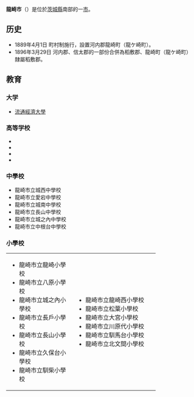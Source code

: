 {{他用
|other=同名為「龍崎」的地名
|龍崎
|disambig=無
}}
{{日本都市
|自治體名 = 龍崎市
|日文原名 = 龍ケ崎市
|平假名 = りゅうがさきし

|羅馬字拼音 = Ryūgasaki-shi
|圖像 = Ushiku-numa.JPG
|圖像說明 = [[牛久沼|牛久沼]]
|市章=Emblem of Ryūgasaki, Ibaraki (black).svg
|都道府縣 = 茨城縣
|支廳=
|編號 = 08208-2
|面積 = 78.79
|邊界未定 =
|人口 = 79,121
|統計時間 = 2007年9月1日
|自治體 = [[牛久市|牛久市]]、[[築波市|築波市]]、[[稻敷市|稻敷市]]、[[取手市|取手市]]、[[筑波未來市|筑波未來市]]、[[河內町|河內町]]、[[利根町|利根町]]
|樹 =
|花 =
|鳥 =
|其他象徵物 =
|其他象徵 =
|郵遞區號 = 301-8611
|所在地 = 龍崎市3710
|電話號碼 = 297-64-1111
|外部連結 = {{url|www.city.ryugasaki.ibaraki.jp}}
|經度 =
|緯度 =
|地圖 = File:Ryugasaki in Ibaraki Prefecture Ja.svg
|注記 = 
}}
'''龍崎市'''（{{jpn|j=龍ケ崎市|hg=りゅうがさきし|rm=Ryūgasaki shi|f=y}}）是位於[[茨城縣|茨城縣]]南部的一[[市|市]]。

==历史==
* 1889年4月1日 町村制施行，設置河内郡龍崎町（龍ケ崎町）。
* 1896年3月29日 河内郡、信太郡的一部份合併為稻敷郡、龍崎町（龍ケ崎町）隸屬稻敷郡。

== 教育 ==
=== 大学 ===
* [[流通經濟大學|流通經濟大學]]

=== 高等学校 ===
* {{link-ja|茨城縣立龍崎第一高等学校|茨城県立竜ヶ崎第一高等学校}}
* {{link-ja|茨城縣立龍崎第二高等学校|茨城県立竜ヶ崎第二高等学校}}
* {{link-ja|茨城縣立龍崎南高等学校|茨城県立竜ヶ崎南高等学校}}
* {{link-ja|愛国学園大学附属龍崎高等学校|愛国学園大学附属龍ヶ崎高等学校}}

=== 中學校 ===
* 龍崎市立城西中學校
* 龍崎市立愛宕中學校
* 龍崎市立城南中學校
* 龍崎市立長山中學校
* 龍崎市立城之內中學校
* 龍崎市立中根台中學校

=== 小學校 ===
{| width="90%" 
| valign="top" width="40%"|
* 龍崎市立龍崎小學校
* 龍崎市立八原小學校
* 龍崎市立城之內小學校
* 龍崎市立長戶小學校
* 龍崎市立長山小學校
* 龍崎市立久保台小學校
* 龍崎市立馴柴小學校
| valign="top" width="50%"|
* 龍崎市立龍崎西小學校
* 龍崎市立松葉小學校
* 龍崎市立大宮小學校
* 龍崎市立川原代小學校
* 龍崎市立馴馬台小學校
* 龍崎市立北文間小學校
|}

{{茨城縣}}
{{Authority control}}
{{日本地理小作品}}